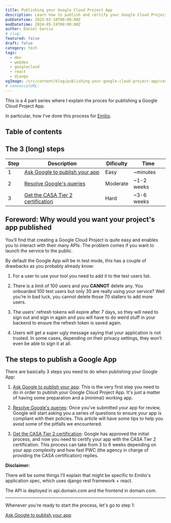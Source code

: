 ```yaml
---
title: Publishing your Google Cloud Project App
description: Learn how to publish and certify your Google Cloud Project App.
pubDatetime: 2023-03-18T00:00:00Z
modDatetime: 2024-05-24T00:00:00Z
author: Daniel Garcia
# slug:
featured: false
draft: false
category: tech
tags:
  - dev
  - webdev
  - googlecloud
  - react
  - django
ogImage: /src/content/blog/publishing-your-google-cloud-project-app/cover.png
# canonicalURL:
---
```



This is a 4 part series where I explain the proces for publishing a Google Cloud Project App.

In particular, how I've done this process for [Emilio](https://getemil.io).

## Table of contents

## The 3 (long) steps

| Step | Description                                                                                                               | Dificulty | Time       |
| ---- | ------------------------------------------------------------------------------------------------------------------------- | --------- | ---------- |
| 1    | [Ask Google to publish your app](/blog/publishing-your-google-cloud-project-app-ask-for-your-google-app-to-be-published/) | Easy      | ~minutes   |
| 2    | [Resolve Google's queries](/blog/publishing-your-google-cloud-project-app-resolve-google-queries/)                        | Moderate  | ~1-2 weeks |
| 3    | [Get the CASA Tier 2 certification](/blog/publishing-your-google-cloud-project-app-get-the-casa-tier-2-certification/)    | Hard      | ~3-6 weeks |

## **Foreword**: Why would you want your project's app published

You’ll find that creating a Google Cloud Project is quite easy and enables you to interact with their many APIs. The problem comes if you want to launch the service to the public.

By default the Google App will be in test mode, this has a couple of drawbacks as you probably already know:

1. For a user to use your tool you need to add it to the test users list.

2. There is a limit of 100 users and you **CANNOT** delete any. You onboarded 100 test users but only 30 are really using your service? Well you’re in bad luck, you cannot delete those 70 stallers to add more users.

3. The users' refresh tokens will expire after 7 days, so they will need to sign out and sign in again and you will have to do weird stuff in your backend to ensure the refresh token is saved again.

4. Users will get a super ugly message saying that your application is not trusted. In some cases, depending on their privacy settings, they won’t even be able to sign it at all.

<NewsletterSignup client:visible />

## The steps to publish a Google App

There are basically 3 steps you need to do when publishing your Google App:

1. [Ask Google to publish your app](/blog/publishing-your-google-cloud-project-app-ask-for-your-google-app-to-be-published/): This is the very first step you need to do in order to publish your Google Cloud Project App. It's just a matter of having some preparation and a (minimal) working app.

2. [Resolve Google's queries](/blog/publishing-your-google-cloud-project-app-resolve-google-queries/): Once you've submitted your app for review, Google will start asking you a series of questions to ensure your app is compliant with their policies. This article will have some tips to help you avoid some of the pitfalls we encountered.

3. [Get the CASA Tier 2 certification](/blog/publishing-your-google-cloud-project-app-get-the-casa-tier-2-certification/): Google has approved the initial process, and now you need to certify your app with the CASA Tier 2 certification. This process can take from 3 to 6 weeks depending on your app complexity and how fast PWC (the agency in charge of providing the CASA certification) replies.

**Disclaimer:**

There will be some things I’ll explain that might be specific to Emilio's application spec, which uses django rest framework + react.

The API is deployed in api.domain.com and the frontend in domain.com.

---

Whenever you're ready to start the process, let's go to step 1:

[Ask Google to publish your app](#)
